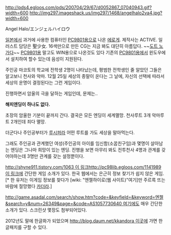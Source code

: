 http://pds4.egloos.com/pds/200704/29/67/d0052867_07040943.gif?width=600
http://img297.imageshack.us/img297/1468/angelhalo2va4.jpg?width=600

Angel Halo/エンジェルハイロウ

[[일본]]에서 과거에 사용한 컴퓨터인 [[PC9801]]용으로 나온 [[에로게]]. 제작사는 ACTIVE. 일러스트 담당은 聖少女. 16색만으로 만든 CG는 지금 봐도 대단히 아름답다. ~~[[도트 노가다]]~~ [[PC9801]]용 말고도 WIN용으로 나온것도 있다 기존의 [[PC9801]]용에서 윈도우에서 설치하여 할수 있는데 음성이 지원된다.

주인공 마코토의 학교에 전학생 2명이 나타났는데, 평범한 전학생인 줄 알았던 그들은 알고보니 천사와 악마. 12월 25일 세상의 종말이 온다는 그 날에, 자신의 선택에 따라서 세상의 운명이 결정된다는 그런 게임이다.

진행하면서 암울의 극을 달하는 게임인데, 문제는..

'''해피엔딩이 하나도 없다.'''

초장의 암울한 기분이 끝까지 간다. 결국은 모든 엔딩이 세계멸망. 천사루트 3개 악마루트 2개인데 죄다 멸망.

더군다나 주인공부터가 [[루시퍼]]라 어떤 루트를 가도 세상을 말아먹는다.

그래도 주인공과 관계했던 여성(주인공의 아이를 임신함(소꿉친구임)과 몇명이 살아남는 엔딩은 그나마 희망이 있는 엔딩. 진행을 보면 아무리 봐도 전투천사 4명과 관계를 갖어야하는데 3명만 관계를 갖는 설정뿐이다.

[[http://shyne911.tistory.com/1063 이 링크]][[http://pc98lib.egloos.com/1141989 이 링크]]에 간단한 게임 소개가 있다. 한국 웹에서는 은근히 정보 찾기가 쉽지 않은 게임.[* 한 유저는 이게임 정보를 찾다가 [wiki: "엔젤하이로(웹 사이트)"여기]만 주르륵 뜨는 바람에 절망했다 [[카더라]].]

[[http://game.asadal.com/search/show.htm?code=&keyfield=&keyword=엔젤&search=y&num=26349&page=&code=AS1057730640 여기]]에도 매우 간단한 소개가 있다. 스크린샷 몇장도 첨부되어있다.

2012년도 말에 한글화가 되었으며 [[http://blog.daum.net/kkandora 이곳]]에 가면 한글패치를 구할 수 있다.
